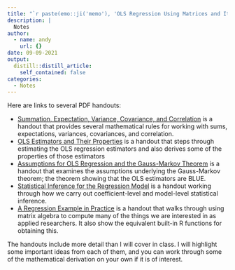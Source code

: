 ```yaml
---
title: "`r paste(emo::ji('memo'), 'OLS Regression Using Matrices and Its Properties')`"
description: |
  Notes
author:
  - name: andy
    url: {}
date: 09-09-2021
output:
  distill::distill_article:
    self_contained: false
categories:
  - Notes
---
```



Here are links to several PDF handouts:

- [Summation, Expectation, Variance, Covariance, and Correlation](../../handouts/01-sums-expectations-covariance.pdf) is a handout that provides several mathematical rules for working with sums, expectations, variances, covariances, and correlation.
- [OLS Estimators and Their Properties](../../handouts/02-ols-estimators-and-their-properties.pdf) is a handout that steps through estimating the OLS regression estimators and also derives some of the properties of those estimators
- [Assumptions for OLS Regression and the Gauss-Markov Theorem](../../handouts/03-assumptions-and-gauss-markov.pdf) is a handout that examines the assumptions underlying the Gauss-Markov theorem; the theorem showing that the OLS estimators are BLUE.
- [Statistical Inference for the Regression Model](../../handouts/04-inference-for-the-regression-model.pdf) is a handout working through how we carry out coefficient-level and model-level statistical inference.
- [A Regression Example in Practice](../../handouts/05-regression-example-in-practice.pdf) is a handout that walks through using matrix algebra to compute many of the things we are interested in as applied researchers. It also show the equivalent built-in R functions for obtaining this.

The handouts include more detail than I will cover in class. I will highlight some important ideas from each of them, and you can work through some of the mathematical derivation on your own if it is of interest.


